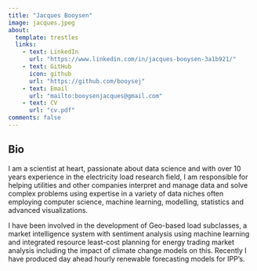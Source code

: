 ```yaml
---
title: "Jacques Booysen"
image: jacques.jpeg
about:
  template: trestles
  links:
    - text: LinkedIn
      url: "https://www.linkedin.com/in/jacques-booysen-3a1b921/"
    - text: GitHub
      icon: github
      url: "https://github.com/booysej"
    - text: Email
      url: "mailto:booysenjacques@gmail.com"
    - text: CV
      url: "cv.pdf"
comments: false
---
```

<!-- ::: {.column-page} -->

## Bio

I am a scientist at heart, passionate about data science and with over 10 years experience in the electricity load research field, I am responsible for helping utilities and other companies interpret and manage data and solve complex problems using expertise in a variety of data niches often employing computer science, machine learning, modelling, statistics and advanced visualizations. 

I have been involved in the development of Geo-based load subclasses, a market intelligence system with sentiment analysis using machine learning and integrated resource least-cost planning for energy trading market analysis including the impact of climate change models on this. Recently I have produced day ahead hourly renewable forecasting models for IPP's.

<!-- I've worked to apply data science techniques to challenges, serving team lead in  -->

<!-- On this site I keep a list of [my publications](papers), [presentations](talks),  -->
<!-- and [my CV](cv.pdf), as well as a [technical blog](blog.html). -->

<!-- <p></p> -->

<!-- ## Education -->

<!-- **State University of New York College of Environmental Science and Forestry**   -->
<!-- Syracuse, NY -->

<!-- Ph.D. in Environmental Science | August 2020 - Present (Expected 2024)   -->
<!-- B.S. in Forest Ecosystem Science | August 2015 - December 2018 -->

<!-- <p></p> -->

<!-- ## Selected Projects -->

<!-- #### Publications -->

<!-- **unifir: A Unifying API for Interacting with Unity from R.** Mahoney, MJ, Beier, CM, and Ackerman, AC. 2022. Journal of Open Source Software 7(73): 4388. [https://doi.org/10.21105/joss.04388](https://doi.org/10.21105/joss.04388) -->

<!-- **terrainr: An R package for creating immersive virtual environments.** Mahoney, MJ, Beier, CM, and Ackerman, AC. 2022. Journal of Open Source Software, 7(69): 4060. [https://doi.org/10.21105/joss.04060](https://doi.org/10.21105/joss.04060) -->

<!-- **Stem size selectivity is stronger than species preferences for beaver, a central place forager.**  Mahoney, M. J. and Stella, J. C. 2020. Forest Ecology and Management, 475, 118331. [https://doi.org/10.1016/j.foreco.2020.118331](https://doi.org/10.1016/j.foreco.2020.118331). -->

<!-- #### R Packages -->

<!-- **[unifir](https://github.com/mikemahoney218/unifir)** | A Unifying API for Working with Unity in R | 2022   -->
<!-- **[terrainr](https://github.com/ropensci/terrainr)** | Retrieve Data from the USGS National Map and Transform it for 3D Landscape Visualizations | 2021   -->
<!-- **[heddlr](https://github.com/mikemahoney218/heddlr)** | Functional Programming Concepts for R Markdown Documents | 2020 -->

<!-- ::: -->

<!-- <link rel="me" href="https://fosstodon.org/@MikeMahoney218"> -->